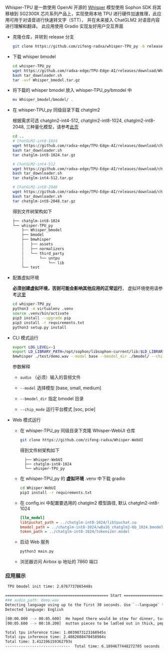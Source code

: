 Whisper-TPU 是一款使用 OpenAI 开源的 [Whisper](https://github.com/openai/whisper) 模型使用 Sophon SDK 将其移植到 SG2300X 芯片系列产品上，实现使用本地 TPU 进行硬件加速推理，此应用可用于对语音进行快速转文字（STT）， 并在未来接入 ChatGLM2 对语音内容进行理解和翻译。
此应用使用 Gradio 实现友好用户交互界面

- 克隆仓库，并转到 release 分支

  ```bash
  git clone https://github.com/zifeng-radxa/whisper-TPU_py -b release
  ```

- 下载 whisper bmodel

  ```bash
  cd whisper-TPU_py
  wget https://github.com/radxa-edge/TPU-Edge-AI/releases/download/Whisper/tar_downloader.sh
  bash tar_downloader.sh
  tar -xvf Whisper_bmodel.tar.gz
  ```

- 将下载的 whisper bmodel 放入 whisper-TPU_py/bmodel 中

  ```bash
  mv Whisper_bmodel/bmodel/ .
  ```

- 在 whisper-TPU_py 同级目录下载 chatglm2

  根据需求可选 chatglm2-int4-512, chatglm2-int8-1024, chatglm2-int8-2048, 三种量化模型，请参考[此页](https://github.com/radxa-edge/TPU-Edge-AI/releases)

  ```bash
  cd ..
  # ChatGLM2-int8-1024
  wget https://github.com/radxa-edge/TPU-Edge-AI/releases/download/chatglm-int8-1024/tar_downloader.sh
  bash tar_downloader.sh
  tar chatglm-int8-1024.tar.gz

  # ChatGLM2-int4-512
  wget https://github.com/radxa-edge/TPU-Edge-AI/releases/download/chatglm-int4-512/tar_downloader.sh
  bash tar_downloader.sh
  tar chatglm-int4-512.tar.gz

  # ChatGLM2-int8-2048
  wget https://github.com/radxa-edge/TPU-Edge-AI/releases/download/chatglm-int8-2048/tar_downloader.sh
  bash tar_downloader.sh
  tar chatglm-int8-2048.tar.gz
  ```

  得到文件树架构如下

  ```bash
  ├── chatglm-int8-1024
  └── whisper-TPU_py
      ├── Whisper_bmodel
      ├── bmodel
      ├── bmwhisper
      │   ├── assets
      │   ├── normalizers
      │   └── third_party
      │       └── untpu
      │           └── lib
      └── test
  ```

- 配置虚拟环境

  **必须创建虚拟环境，否则可能会影响其他应用的正常运行**， 虚拟环境使用请参考[这里](../app-development/virtualenv_usage)

  ```bash
  cd whisper-TPU_py
  python3 -m virtualenv .venv
  source .venv/bin/activate
  pip3 install --upgrade pip
  pip3 install -r requirements.txt
  python3 setup.py install
  ```

- CLI 模式运行

  ```bash
  export LOG_LEVEL=-1
  export LD_LIBRARY_PATH=/opt/sophon/libsophon-current/lib:$LD_LIBRARY_PATH
  bmwhisper ./test/demo.wav --model base --bmodel_dir ./bmodel/ --chip_mode soc
  ```

  参数解释

  - `audio` （必须）输入的音频文件

  - `--model` 选择模型 [base, small, medium]

  - `--bmodel_dir` 指定 bmodel 目录

  - `--chip_mode` 运行平台模式 [soc, pcie]

- Web 模式运行

  - 在 whisper-TPU_py 同级目录下克隆 Whisper-WebUI 仓库

    ```bash
    git clone https://github.com/zifeng-radxa/Whisper-WebUI
    ```

    得到文件树架构如下

          ├── Whisper-WebUI
          ├── chatglm-int8-1024
          └── whisper-TPU_py

  - 在 whisper-TPU_py 的 **虚拟环境** .venv 中下载 gradio

    ```bash
    cd Whisper-WebUI
    pip3 install -r requirements.txt
    ```

  - 在 config.ini 中配置要选用的 chatglm2 模型路径, 默认 chatglm2-int8-1024

    ```ini
    [llm_model]
    libtpuchat_path = ../chatglm-int8-1024/libtpuchat.so
    bmodel_path = ../chatglm-int8-1024/w8a16_chatglm2-6b_1024.bmodel
    token_path = ../chatglm-int8-1024/tokenizer.model
    ```

  - 启动 Web 服务

    ```bash
    python3 main.py
    ```

  - 浏览器访问 Airbox ip 地址的 7860 端口

### 应用展示
```bash
 TPU bmodel init time: 2.6767737865448s

============================================== Start ===============================================
### audio_path: demo.wav
Detecting language using up to the first 30 seconds. Use `--language` to specify the language
Detected language: English

[00:00.000 --> 00:05.600]  He hoped there would be stew for dinner, turnips and carrots and bruised potatoes and fat
[00:05.600 --> 00:10.200]  mutton pieces to be ladled out in thick, peppered flour-fatten sauce.

Total tpu inference time: 1.0039873123168945s
Total cpu inference time: 2.4082088470458984s
Total time: 3.412196159362793s
-----------------------------  Total time: 6.1094677448272705 seconds ------------------------------
```
